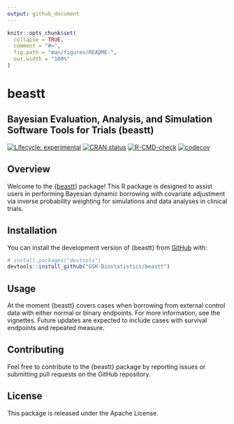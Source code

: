 ```yaml
---
output: github_document
---
```


```r
knitr::opts_chunk$set(
  collapse = TRUE,
  comment = "#>",
  fig.path = "man/figures/README-",
  out.width = "100%"
)
```

# beastt

## Bayesian Evaluation, Analysis, and Simulation Software Tools for Trials (beastt)

<!-- badges: start -->

[![Lifecycle: experimental](https://img.shields.io/badge/lifecycle-experimental-orange.svg)](https://lifecycle.r-lib.org/articles/stages.html#experimental) [![CRAN status](https://www.r-pkg.org/badges/version/beastt)](https://CRAN.R-project.org/package=beastt) [![R-CMD-check](https://github.com/GSK-Biostatistics/beastt/actions/workflows/R-CMD-check.yaml/badge.svg)](https://github.com/GSK-Biostatistics/beastt/actions/workflows/R-CMD-check.yaml)
[![codecov](https://codecov.io/gh/GSK-Biostatistics/beastt/graph/badge.svg?token=UVH8SF4OXT)](https://codecov.io/gh/GSK-Biostatistics/beastt)


<!-- badges: end -->

## Overview

Welcome to the {[beastt](https://gsk-biostatistics.github.io/beastt/)} package! This R package is designed to assist users in performing Bayesian dynamic borrowing with covariate adjustment via inverse probability weighting for simulations and data analyses in clinical trials.

## Installation

You can install the development version of {beastt} from [GitHub](https://github.com/) with:

``` r
# install.packages("devtools")
devtools::install_github("GSK-Biostatistics/beastt")
```

## Usage

At the moment {beastt} covers cases when borrowing from external control data with either normal or binary endpoints. For more information, see the vignettes. Future updates are expected to include cases with survival endpoints and repeated measure.

## Contributing

Feel free to contribute to the {beastt} package by reporting issues or submitting pull requests on the GitHub repository.

## License

This package is released under the Apache License.
